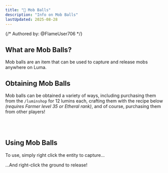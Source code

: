 ```yaml
---
title: "🥚 Mob Balls"
description: "Info on Mob Balls"
lastUpdated: 2025-08-28
---
```



{/* Authored by: @FlameUser706 */}

## What are Mob Balls?

Mob balls are an item that can be used to capture and release mobs anywhere on Luma.

## Obtaining Mob Balls

Mob balls can be obtained a variety of ways, including purchasing them from the `/luminshop` for 12
lumins each, crafting them with the recipe below _(requires Farmer level 35 or Etheral rank)_, and
of course, purchasing them from other players!

<CenteredImage
  src={mobBallRecipe}
  alt="Crafting recipe of Mob Balls, eight hay bales surrounding one emerald."
  tailwind="w-128"
/>
<br />
<br />
<CenteredImage
  src={luminShopMobBalls}
  alt="Mob balls available within the `/luminshop`. The price is set to 12 lumins as of writing."
  tailwind="w-128"
/>

## Using Mob Balls

To use, simply right click the entity to capture...

<CenteredImage
  src={mobBallCapture}
  alt="Interacting with an entity captures it within a ball."
  tailwind="w-128"
/>

...And right-click the ground to release!

<CenteredImage
  src={mobBallDeploy}
  alt="Interacting the ground releases the captured entity."
  tailwind="w-128"
/>
